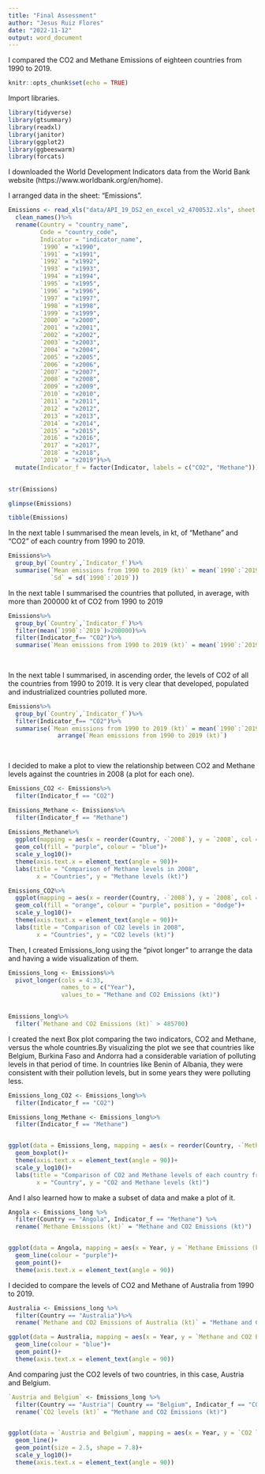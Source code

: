 ```yaml
---
title: "Final Assessment"
author: "Jesus Ruiz Flores"
date: "2022-11-12"
output: word_document
---
```


I compared the CO2 and Methane Emissions of eighteen countries from 1990 to 2019.

```r
knitr::opts_chunk$set(echo = TRUE)
```

Import libraries.

```r
library(tidyverse)
library(gtsummary)
library(readxl)
library(janitor)
library(ggplot2)
library(ggbeeswarm) 
library(forcats)
```

I downloaded the World Development Indicators data from the World Bank website (https://www.worldbank.org/en/home). 

I arranged data in the sheet: "Emissions".

```r
Emissions <- read_xls("data/API_19_DS2_en_excel_v2_4700532.xls", sheet = "Emissions")%>%
  clean_names()%>%
  rename(Country = "country_name",
         Code = "country_code",
         Indicator = "indicator_name",
         `1990` = "x1990",
         `1991` = "x1991",
         `1992` = "x1992",
         `1993` = "x1993",
         `1994` = "x1994",
         `1995` = "x1995",
         `1996` = "x1996",
         `1997` = "x1997",
         `1998` = "x1998",
         `1999` = "x1999",
         `2000` = "x2000",
         `2001` = "x2001",
         `2002` = "x2002",
         `2003` = "x2003",
         `2004` = "x2004",
         `2005` = "x2005",
         `2006` = "x2006",
         `2007` = "x2007",
         `2008` = "x2008",
         `2009` = "x2009",
         `2010` = "x2010",
         `2011` = "x2011",
         `2012` = "x2012",
         `2013` = "x2013",
         `2014` = "x2014",
         `2015` = "x2015",
         `2016` = "x2016",
         `2017` = "x2017",
         `2018` = "x2018",
         `2019` = "x2019")%>%
  mutate(Indicator_f = factor(Indicator, labels = c("CO2", "Methane")))
  

str(Emissions) 
```



```r
glimpse(Emissions)

```




```r

tibble(Emissions)

```

In the next table I summarised the mean levels, in kt, of "Methane" and "CO2" of each country from 1990 to 2019.


```r

Emissions%>%
  group_by(`Country`,`Indicator_f`)%>%
  summarise(`Mean emissions from 1990 to 2019 (kt)` = mean(`1990`:`2019`), 
            `Sd` = sd(`1990`:`2019`))

```



In the next table I summarised the countries that polluted, in average, with more than 200000 kt of CO2 from 1990 to 2019


```r

Emissions%>%
  group_by(`Country`,`Indicator_f`)%>%
  filter(mean(`1990`:`2019`)>200000)%>%
  filter(Indicator_f== "CO2")%>%
  summarise(`Mean emissions from 1990 to 2019 (kt)` = mean(`1990`:`2019`))
    
             
```


In the next table I summarised, in ascending order, the levels of CO2 of all the countries from 1990 to 2019. It is very clear that developed, populated and industrialized countries polluted more.

```r

Emissions%>%
  group_by(`Country`,`Indicator_f`)%>%
  filter(Indicator_f== "CO2")%>%
  summarise(`Mean emissions from 1990 to 2019 (kt)` = mean(`1990`:`2019`))%>%
              arrange(`Mean emissions from 1990 to 2019 (kt)`)
              
             
```


I decided to make a plot to view the relationship between CO2 and Methane levels against the countries in 2008 (a plot for each one).

```r

Emissions_CO2 <- Emissions%>%
  filter(Indicator_f == "CO2")

Emissions_Methane <- Emissions%>%
  filter(Indicator_f == "Methane")
  
Emissions_Methane%>%
  ggplot(mapping = aes(x = reorder(Country, -`2008`), y = `2008`, col = Indicator_f))+
  geom_col(fill = "purple", colour = "blue")+
  scale_y_log10()+
  theme(axis.text.x = element_text(angle = 90))+
  labs(title = "Comparison of Methane levels in 2008",
        x = "Countries", y = "Methane levels (kt)")

```


```r
Emissions_CO2%>%
  ggplot(mapping = aes(x = reorder(Country, -`2008`), y = `2008`, col = Indicator_f))+ 
  geom_col(fill = "orange", colour = "purple", position = "dodge")+ 
  scale_y_log10()+
  theme(axis.text.x = element_text(angle = 90))+
  labs(title = "Comparison of CO2 levels in 2008",
        x = "Countries", y = "CO2 levels (kt)")


```

Then, I created Emissions_long using the "pivot longer" to arrange the data and having a wide visualization of them.


```r
Emissions_long <- Emissions%>%
  pivot_longer(cols = 4:33,
               names_to = c("Year"),
               values_to = "Methane and CO2 Emissions (kt)")
  

Emissions_long%>%
  filter(`Methane and CO2 Emissions (kt)` > 485700)
```


I created the next Box plot comparing the two indicators, CO2 and Methane, versus the whole countries.By visualizing the plot we see that countries like Belgium, Burkina Faso and Andorra had a considerable variation of polluting levels in that period of time. In countries like Benin of Albania, they were consistent with their pollution levels, but in some years they were polluting less. 

```r


Emissions_long_CO2 <- Emissions_long%>%
  filter(Indicator_f == "CO2")

Emissions_long_Methane <- Emissions_long%>%
  filter(Indicator_f == "Methane")


ggplot(data = Emissions_long, mapping = aes(x = reorder(Country, -`Methane and CO2 Emissions (kt)`), y = `Methane and CO2 Emissions (kt)`))+ 
  geom_boxplot()+
  theme(axis.text.x = element_text(angle = 90))+
  scale_y_log10()+
  labs(title = "Comparison of CO2 and Methane levels of each country from 1990 to 2019.",
        x = "Country", y = "CO2 and Methane levels (kt)")


```


And I also learned how to make a subset of data and make a plot of it.

```r

Angola <- Emissions_long %>%
  filter(Country == "Angola", Indicator_f == "Methane") %>%
  rename(`Methane Emissions (kt)` = "Methane and CO2 Emissions (kt)")


ggplot(data = Angola, mapping = aes(x = Year, y = `Methane Emissions (kt)`, group = 1, col = Country)) + 
  geom_line(colour = "purple")+
  geom_point()+
  theme(axis.text.x = element_text(angle = 90))


```

I decided to compare the levels of CO2 and Methane of Australia from 1990 to 2019.

```r

Australia <- Emissions_long %>%
  filter(Country == "Australia")%>%
  rename(`Methane and CO2 Emissions of Australia (kt)` = "Methane and CO2 Emissions (kt)")

ggplot(data = Australia, mapping = aes(x = Year, y = `Methane and CO2 Emissions of Australia (kt)`,colour = Indicator_f, fill = Indicator_f, group = Indicator_f)) + 
  geom_line(colour = "blue")+
  geom_point()+
  theme(axis.text.x = element_text(angle = 90))

```



And comparing just the CO2 levels of two countries, in this case, Austria and Belgium.


```r

`Austria and Belgium` <- Emissions_long %>%
  filter(Country == "Austria"| Country == "Belgium", Indicator_f == "CO2")%>%
  rename(`CO2 levels (kt)` = "Methane and CO2 Emissions (kt)")


ggplot(data = `Austria and Belgium`, mapping = aes(x = Year, y = `CO2 levels (kt)`, group = Country, colour = Country)) +
  geom_line()+
  geom_point(size = 2.5, shape = 7.8)+
  scale_y_log10()+
  theme(axis.text.x = element_text(angle = 90))

```




